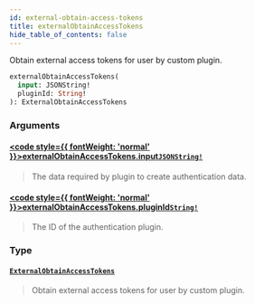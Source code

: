 ```yaml
---
id: external-obtain-access-tokens
title: externalObtainAccessTokens
hide_table_of_contents: false
---
```








Obtain external access tokens for user by custom plugin.

```graphql
externalObtainAccessTokens(
  input: JSONString!
  pluginId: String!
): ExternalObtainAccessTokens
```


### Arguments

#### [<code style={{ fontWeight: 'normal' }}>externalObtainAccessTokens.<b>input</b></code>](#)<Bullet />[`JSONString!`](../../../developer/api-reference/scalars/jsonstring) <Badge class="secondary" text="non-null"/> <Badge class="secondary" text="scalar"/>
> The data required by plugin to create authentication data.
> 

#### [<code style={{ fontWeight: 'normal' }}>externalObtainAccessTokens.<b>pluginId</b></code>](#)<Bullet />[`String!`](../../../developer/api-reference/scalars/string) <Badge class="secondary" text="non-null"/> <Badge class="secondary" text="scalar"/>
> The ID of the authentication plugin.
> 

### Type

#### [`ExternalObtainAccessTokens`](../../../developer/api-reference/objects/external-obtain-access-tokens) <Badge class="secondary" text="object"/>
> Obtain external access tokens for user by custom plugin.
> 





